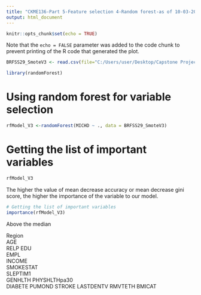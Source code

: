 ---
title: "CKME136-Part 5-Feature selection 4-Random forest-as of 10-03-2020"
output: html_document
---

```{r setup, include=FALSE}
knitr::opts_chunk$set(echo = TRUE)
```


Note that the `echo = FALSE` parameter was added to the code chunk to prevent printing of the R code that generated the plot.

```{r}
BRFSS29_SmoteV3 <- read.csv(file="C:/Users/user/Desktop/Capstone Project/Submission/R codes/BRFSS29-Smote-V3.csv", header=TRUE, sep=",")
```

```{r}
library(randomForest)
```


# Using random forest for variable selection
```{r}
rfModel_V3 <-randomForest(MICHD ~ ., data = BRFSS29_SmoteV3)
```
# Getting the list of important variables

```{r}
rfModel_V3
```
The higher the value of mean decrease accuracy or mean decrease gini score, the higher the importance of the variable to our model.
```{r}
# Getting the list of important variables
importance(rfModel_V3)
```
Above the median

Region  
AGE        
RELP
EDU       
EMPL   
INCOME    
SMOKESTAT     
SLEPTIM1        
GENHLTH
PHYSHLTHpa30  
DIABETE
PUMOND
STROKE
LASTDENTV
RMVTETH
BMICAT






